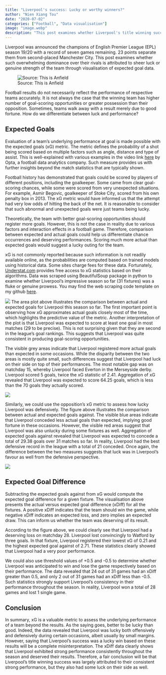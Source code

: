 ```yaml
---
title: "Liverpool's success: Lucky or worthy winners?"
author: "Nien Xiang Tou"
date: "2020-07-02"
categories: ["Football", "Data visualisation"]
image: "image.webp"
description: "This post examines whether Liverpool's title winning success is attributed to luck or genuine performance based on the expected goals metric."
---
```


Liverpool was announced the champions of English Premier League (EPL) season 19/20 with a record of seven games remaining. 23 points separate them from second-placed Manchester City. This post examines whether such overwhelming dominance over their rivals is attributed to sheer luck or genuine strength of the team through visualisation of expected goal data.

![Source: This is Anfield](/posts/Liverpool-success-lucky-or-worthy-winners/image.webp)

Football results do not necessarily reflect the performance of respective teams accurately. It is not always the case that the winning team has higher number of goal-scoring opportunities or greater possession than their opposition. Sometimes, teams walk away with a result merely due to good fortune. How do we differentiate between luck and performance?

## Expected Goals

Evaluation of a team's underlying performance at goal is made possible with the expected goals (xG) metric. The metric defines the probability of a shot being scored based on multiple factors such as angle, distance and type of assist. This is well-explained with various examples in the video link [here](https://www.youtube.com/watch?v=w7zPZsLGK18&feature=emb_logo) by Opta, a football data analytics company. Such measure provides us with further insights beyond the match statistics that are typically shown.

Football history has demonstrated that goals could be scored by players of different positions, including the goalkeeper. Some came from clear goal-scoring chances, while some were scored from very unexpected situations. For example, Asmir Begovic, goalkeeper of Stoke City, scored from his own penalty box in 2013. The xG metric would have informed us that the attempt had very low odds of hitting the back of the net. It is reasonable to consider that such abnormal and unexpected goals were just teams being lucky.

Theoretically, the team with better goal-scoring opportunities should register more goals. However, this is not the case in reality due to various factors and interaction effects in a football game. Therefore, comparison between expected and actual goals could help us differentiate chance occurrences and deserving performances. Scoring much more actual than expected goals would suggest a lucky outing for the team.

xG is not commonly reported because such information is not readily available online, as the probabilities are computed based on trained models using historical data. Some sites charge fees for these data. Fortunately, [Understat.com](https://understat.com/) provides free access to xG statistics based on their algorithms. Data was scraped using BeautifulSoup package in python to examine whether Liverpool's impressive season so far (31 fixtures) was a fluke or genuine prowess. You may find the web scraping code template on my github [here](https://github.com/nxrunning/codelibrary/blob/nxrunning-webscrapingxGstatistics/Webscraping%20Understat%20based%20on%20football%20team.ipynb).

![](/posts/Liverpool-success-lucky-or-worthy-winners/image2.webp) The area plot above illustrates the comparison between actual and expected goals for Liverpool this season so far. The first important point is observing how xG approximates actual goals closely most of the time, which highlights the predictive value of the metric. Another interpretation of the plot is that Liverpool was expected to score at least one goal in most matches (29 to be precise). This is not surprising given that they are second in the league's goal rankings. This suggests that Liverpool was quite consistent in producing goal-scoring opportunities.

The visible grey areas indicate that Liverpool registered more actual goals than expected in some occasions. While the disparity between the two areas is mostly quite small, such differences suggest that Liverpool had luck on their side on top of their performances. The most notable gap was on matchday 15, whereby Liverpool faced Everton in the Merseyside derby. Liverpool scored 5 goals, twice the xG statistic of 2.41. Aggregation of xG revealed that Liverpool was expected to score 64.25 goals, which is less than the 70 goals they actually scored.

![](/posts/Liverpool-success-lucky-or-worthy-winners/image3.webp)

Similarly, we could use the opposition's xG metric to assess how lucky Liverpool was defensively. The figure above illustrates the comparison between actual and expected goals against. The visible blue areas indicate that Liverpool conceded less actual goals than expected, implying good fortune in these occasions. However, the visible red areas suggest that Liverpool was also unlucky during some fixtures as well. Aggregation of expected goals against revealed that Liverpool was expected to concede a total of 29.38 goals over 31 matches so far. In reality, Liverpool had the best defensive record in the league with a total of 21 conceded. Once again, the difference between the two measures suggests that luck was in Liverpool's favour as well from the defensive perspective.

![](/posts/Liverpool-success-lucky-or-worthy-winners/image4.webp)

## Expected Goal Difference

Subtracting the expected goals against from xG would compute the expected goal difference for a given fixture. The visualisation above presents the actual versus expected goal difference (xDiff) for all the fixtures. A positive xDiff indicates that the team should win the game, while negative xDiff indicates an expected loss, and zero implies an expected draw. This can inform us whether the team was deserving of its result.

According to the figure above, we could clearly see that Liverpool had a deserving loss on matchday 28. Liverpool lost convincingly to Watford by three goals. In that fixture, Liverpool registered their lowest xG of 0.21 and the highest expected goal against of 2.71. These statistics clearly showed that Liverpool had a very poor performance.

We could also use threshold values of +0.5 and -0.5 to determine whether Liverpool was anticipated to win and lose the game respectively based on their performance. The data revealed that 24 out of 31 games had an xDiff greater than 0.5, and only 2 out of 31 games had an xDiff less than -0.5. Such statistics strongly support Liverpool's consistency in their performance throughout the season. In reality, Liverpool won a total of 28 games and lost 1 single game.

## Conclusion

In summary, xG is a valuable metric to assess the underlying performance of a team beyond the results. As the saying goes, better to be lucky than good. Indeed, the data revealed that Liverpool was lucky both offensively and defensively during certain occasions, albeit usually by small margins. However, saying that Liverpool's success was a lucky win based on these results will be a complete misinterpretation. The xDiff data clearly shows that Liverpool exhibited strong performance consistently throughout the season and deserved their results. Therefore, a fair conclusion will be that Liverpool's title winning success was largely attributed to their consistent strong performance, but they also had some luck on their side as well.
